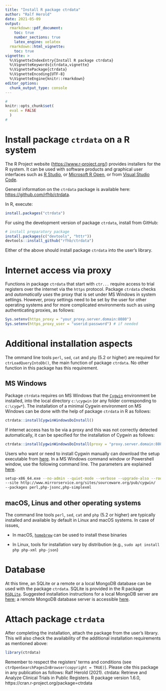 ```yaml
---
title: "Install R package ctrdata"
author: "Ralf Herold"
date: 2021-05-09
output:
  rmarkdown::pdf_document:
    toc: true
    number_sections: true
    latex_engine: xelatex
  rmarkdown::html_vignette: 
    toc: true
vignette: >
  %\VignetteIndexEntry{Install R package ctrdata}
  %\VignetteKeywords{ctrdata,vignette}
  %\VignettePackage{ctrdata}
  %\VignetteEncoding{UTF-8}
  %\VignetteEngine{knitr::rmarkdown}
editor_options: 
  chunk_output_type: console
---
```


```r
#
knitr::opts_chunk$set(
  eval = FALSE
  )
#
```

# Install package `ctrdata` on a R system

The R Project website ([https://www.r-project.org/](https://www.r-project.org/)) provides installers for the R system. It can be used with software products and graphical user interfaces such as [R Studio](https://www.rstudio.com/products/RStudio/), or [Microsoft R Open](https://mran.microsoft.com/open/), or from [Visual Studio Code](https://marketplace.visualstudio.com/search?term=R&target=VSCode&category=All%20categories&sortBy=Relevance). 

General information on the `ctrdata` package is available here: [https://github.com/rfhb/ctrdata](https://github.com/rfhb/ctrdata). 

In R, execute: 

```r
install.packages("ctrdata")
```

For using the development version of package `ctrdata`, install from GitHub: 

```r
# install preparatory package
install.packages(c("devtools", "httr"))
devtools::install_github("rfhb/ctrdata")
```

Either of the above should install package `ctrdata` into the user's library. 

# Internet access via proxy

Functions in package `ctrdata` that start with `ctr...` require access to trial registers over the internet via the `https` protocol. Package `ctrdata` checks and _automatically uses_ the proxy that is set under MS Windows in system settings. However, proxy settings need to be set by the user for other operating systems and for more complicated environments such as using authenticating proxies, as follows: 

```r
Sys.setenv(https_proxy = "your_proxy.server.domain:8080")
Sys.setenv(https_proxy_user = "userid:password") # if needed
```

# Additional installation aspects

The ommand line tools `perl`, `sed`, `cat` and `php` (5.2 or higher) are required for `ctrLoadQueryIntoDb()`, the main function of package `ctrdata`. No other function in this package has this requirement.

## MS Windows

Package `ctrdata` requires on MS Windows that the [`Cygwin`](https://cygwin.org/install.html) environment be installed, into the local directory `c:\cygwin` (or any folder corresponding to `c:\cygw*`). The installation of a minimal Cygwin environment on MS Windows can be done with the help of package `ctrdata` in R as follows: 

```r
ctrdata::installCygwinWindowsDoInstall() 
```

If internet access has to be via a proxy and this was not correctly detected automatically, it can be specified for the installation of Cygwin as follows: 

```r
ctrdata::installCygwinWindowsDoInstall(proxy = "proxy.server.domain:8080") 
```

Users who want or need to install Cygwin manually can download the setup executable from [here](https://cygwin.com/install.html). In a MS Windows command window or Powershell window, use the following command line. The parameters are explained [here](https://cygwin.com/faq/faq.html#faq.setup.cli). 

```bash
setup-x86_64.exe --no-admin --quiet-mode --verbose --upgrade-also --root c:/cygwin 
--site http://www.mirrorservice.org/sites/sourceware.org/pub/cygwin/ 
--packages perl,php-jsonc,php-simplexml
```

## macOS, Linus and other operating systems

The command line tools `perl`, `sed`, `cat` and `php` (5.2 or higher) are typically installed and available by default in Linux and macOS systems. In case of issues, 

- In macOS, [`homebrew`](https://brew.sh/) can be used to install these binaries

- In Linux, tools for installation vary by distribution (e.g., `sudo apt install php php-xml php-json`)

# Database

At this time, an SQLite or a remote or a local MongoDB database can be used with the package `ctrdata`. SQLite is provided in the R package [`RSQLite`](https://rsqlite.r-dbi.org/). Suggested installation instructions for a local MongoDB server are [here](https://docs.mongodb.com/manual/administration/install-community/); a remote MongoDB database server is accessible [here](https://www.mongodb.com/cloud/atlas). 

# Attach package `ctrdata`

After completing the installation, attach the package from the user's library. This will also check the availability of the additional installation requirements as mentioned above: 

```r
library(ctrdata)
```

Remember to respect the registers' terms and conditions (see `ctrOpenSearchPagesInBrowser(copyright = TRUE)`). Please cite this package in any publication as follows: Ralf Herold (2021). ctrdata: Retrieve and Analyze Clinical Trials in Public Registers. R package version 1.6.0, https://cran.r-project.org/package=ctrdata
